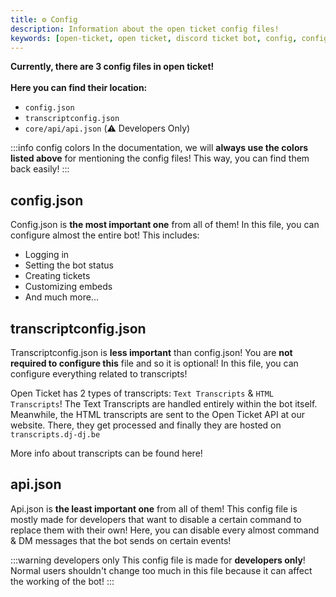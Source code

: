 ```yaml
---
title: ⚙️ Config
description: Information about the open ticket config files!
keywords: [open-ticket, open ticket, discord ticket bot, config, configuration, config.json]
---
```

<head>
    <link rel="apple-touch-icon" href="/img/logo_vertical.png"/>
</head>

**Currently, there are 3 config files in open ticket!<br></br>Here you can find their location:**
- <ColorText color="blue">`config.json`</ColorText>
- <ColorText color="green">`transcriptconfig.json`</ColorText>
- <ColorText color="red">`core/api/api.json`</ColorText> (⚠️ Developers Only)

:::info config colors
In the documentation, we will **always use the colors listed above** for mentioning the config files!
This way, you can find them back easily!
:::

## config.json
Config.json is **<ColorText color="blue">the most important one</ColorText>** from all of them!
In this file, you can configure almost the entire bot! This includes:
- Logging in
- Setting the bot status
- Creating tickets
- Customizing embeds
- And much more...

<LinkBlock url="docs/config/main" isdoc="true" mode="emoji" emoji="⚙️" name="More info about config.json" description="Click here for more info about config.json!"></LinkBlock>

## transcriptconfig.json
Transcriptconfig.json is **<ColorText color="green">less important</ColorText>** than config.json!
You are **not required to configure this** file and so it is optional!
In this file, you can configure everything related to transcripts!

Open Ticket has 2 types of transcripts: `Text Transcripts` & `HTML Transcripts`!
The Text Transcripts are handled entirely within the bot itself.
Meanwhile, the HTML transcripts are sent to the Open Ticket API at our website.
There, they get processed and finally they are hosted on `transcripts.dj-dj.be`

<InlineLink url="docs/system/transcripts" isdoc="true">More info about transcripts can be found here!</InlineLink>

<LinkBlock url="docs/config/transcripts" isdoc="true" mode="emoji" emoji="⚙️" name="More info about transcriptconfig.json" description="Click here for more info about transcriptconfig.json!"></LinkBlock>

## api.json
Api.json is **<ColorText color="red">the least important one</ColorText>** from all of them!
This config file is mostly made for developers that want to disable a certain command to replace them with their own!
Here, you can disable every almost command & DM messages that the bot sends on certain events!

:::warning developers only
This config file is made for **developers only**!
Normal users shouldn't change too much in this file because it can affect the working of the bot!
:::

<LinkBlock url="docs/config/api" isdoc="true" mode="emoji" emoji="⚙️" name="More info about api.json" description="Click here for more info about api.json!"></LinkBlock>
